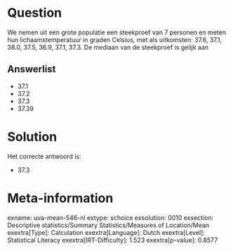 Question
========

We nemen uit een grote populatie een steekproef van 7 personen en meten
hun lichaamstemperatuur in graden Celsius, met als uitkomsten: 37.6,
37.1, 38.0, 37.5, 36.9, 37.1, 37.3. De mediaan van de steekproef is
gelijk aan

Answerlist
----------

* 37.1
* 37.2
* 37.3
* 37.39

Solution
========

Het correcte antwoord is: 

* 37.3

Meta-information
================
exname: uva-mean-546-nl
extype: schoice
exsolution: 0010
exsection: Descriptive statistics/Summary Statistics/Measures of Location/Mean
exextra[Type]: Calculation
exextra[Language]: Dutch
exextra[Level]: Statistical Literacy
exextra[IRT-Difficulty]: 1.523
exextra[p-value]: 0.8577
